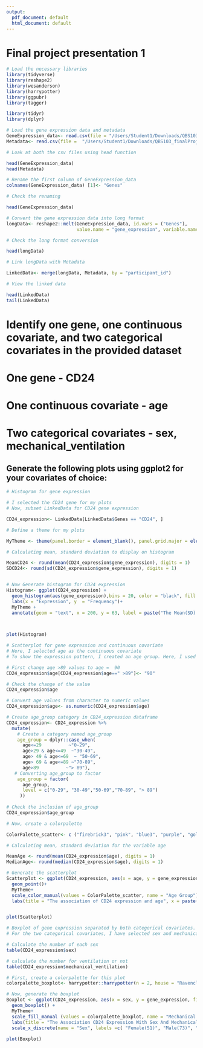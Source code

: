 ```yaml
---
output:
  pdf_document: default
  html_document: default
---
```

# Final project presentation 1


```r
# Load the necessary libraries
library(tidyverse)
library(reshape2)
library(wesanderson)
library(harrypotter)
library(ggpubr)
library(tagger)

library(tidyr)
library(dplyr)

```


```r
# Load the gene expression data and metadata
GeneExpression_data<- read.csv(file = "/Users/Student1/Downloads/QBS103_finalProject_geneExpression.csv")
Metadata<- read.csv(file =  "/Users/Student1/Downloads/QBS103_finalProject_metadata.csv")

# Loak at both the csv files using head function

head(GeneExpression_data)
head(Metadata)

```

```r
# Rename the first column of GeneExpression_data
colnames(GeneExpression_data) [1]<- "Genes"

# Check the renaming

head(GeneExpression_data)

```

```r
# Convert the gene expression data into long format
longData<- reshape2::melt(GeneExpression_data, id.vars = ("Genes"),
                          value.name = "gene_expression", variable.name = "participant_id")

# Check the long format conversion

head(longData)

```

```r
# Link longData with Metadata

LinkedData<- merge(longData, Metadata, by = "participant_id")

# View the linked data

head(LinkedData)
tail(LinkedData)

```


# Identify one gene, one continuous covariate, and two categorical covariates in the provided dataset

# One gene - CD24
# One continuous covariate - age
# Two categorical covariates - sex, mechanical_ventilation

## Generate the following plots using ggplot2 for your covariates of choice:
```r

# Histogram for gene expression

# I selected the CD24 gene for my plots
# Now, subset LinkedData for CD24 gene expression

CD24_expression<- LinkedData[LinkedData$Genes == "CD24", ]

# Define a theme for my plots

MyTheme <- theme(panel.border = element_blank(), panel.grid.major = element_blank(), panel.grid.minor = element_blank(), axis.line = element_line(color = "black", linewidth = rel(1)), plot.background = element_rect(fill = "white"), panel.background = element_blank(), legend.key = element_rect(fill = "white"), legend.position = "right")

# Calculating mean, standard deviation to display on histogram

MeanCD24 <- round(mean(CD24_expression$gene_expression), digits = 1)
SDCD24<- round(sd(CD24_expression$gene_expression), digits = 1)


# Now Generate histogram for CD24 expression
Histogram<- ggplot(CD24_expression) +
  geom_histogram(aes(gene_expression),bins = 20, color = "black", fill = "firebrick3")+
  labs(x = "Expression", y  = "Frequency")+
  MyTheme +
  annotate(geom = "text", x = 200, y = 63, label = paste("The Mean(SD) Expression Level of CD24 Gene",":", MeanCD24,"(", SDCD24,")"), color ="black")
  


plot(Histogram)

```

```r
# Scatterplot for gene expression and continuous covariate
# Here, I selected age as the continuous covariate
# To show the expression pattern, I created an age group. Here, I used some code suggestions from community.rstudio.

# First change age >89 values to age =  90
CD24_expression$age[CD24_expression$age==" >89"]<- "90"

# Check the change of the value
CD24_expression$age

# Convert age values from character to numeric values
CD24_expression$age<- as.numeric(CD24_expression$age)

# Create age_group category in CD24_expression dataframe
CD24_expression<- CD24_expression %>% 
  mutate(
    # Create a category named age_group
    age_group = dplyr::case_when(
      age<=29          ~"0-29",
      age>29 & age<=49  ~"30-49",
      age> 49 & age<=69  ~ "50-69",
      age> 69 & age<=89 ~"70-89",
      age>89          ~"> 89"),
   # Converting age_group to factor
    age_group = factor(
      age_group,
      level = c("0-29", "30-49","50-69","70-89", "> 89")
     ))
    
# Check the inclusion of age_group
CD24_expression$age_group

# Now, create a colorpalette

ColorPalette_scatter<- c ("firebrick3", "pink", "blue3", "purple", "gold")

# Calculating mean, standard deviation for the variable age

MeanAge <- round(mean(CD24_expression$age), digits = 1)
MedianAge<- round(median(CD24_expression$age), digits = 1)

# Generate the scatterplot
Scatterplot <- ggplot(CD24_expression, aes(x = age, y = gene_expression, color = age_group))+
  geom_point()+
  MyTheme+
  scale_color_manual(values = ColorPalette_scatter, name = "Age Group")+
  labs(title = "The association of CD24 expression and age", x = paste("Age", "(", "mean", "=", MeanAge,",", "median","=", MedianAge,")"), y = "CD24 expression")


plot(Scatterplot)


```

```r
# Boxplot of gene expression separated by both categorical covariates.
# For the two categorical covariates, I have selected sex and mechanical_ventilation

# Calculate the number of each sex
table(CD24_expression$sex)

# calculate the number for ventilation or not
table(CD24_expression$mechanical_ventilation)

# First, create a colorpalette for this plot
colorpalette_boxplot<- harrypotter::harrypotter(n = 2, house = "Ravenclaw")

# Now, generate the boxplot
Boxplot <- ggplot(CD24_expression, aes(x = sex, y = gene_expression, fill = CD24_expression$mechanical_ventilation))+
  geom_boxplot() +
  MyTheme+
  scale_fill_manual (values = colorpalette_boxplot, name = "Mechanical Ventilation", labels = c("No(74)", "Yes(51)"))+
  labs(title = "The Association CD24 Expression With Sex And Mechanical Ventilation", y = "CD24 Expression")+
  scale_x_discrete(name = "Sex", labels =c( "Female(51)", "Male(73)", "Unknown(1)"))
  
plot(Boxplot)

```

 

